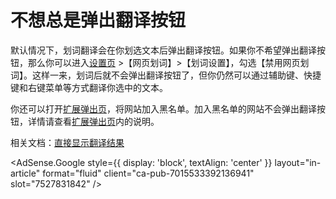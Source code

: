 
# 不想总是弹出翻译按钮

默认情况下，划词翻译会在你划选文本后弹出翻译按钮。如果你不希望弹出翻译按钮，那么你可以进入[设置页](options.mdx) >【网页划词】>【划词设置】，勾选【禁用网页划词】。这样一来，划词后就不会弹出翻译按钮了，但你仍然可以通过辅助键、快捷键和右键菜单等方式翻译你选中的文本。

你还可以打开[扩展弹出页](popup.mdx)，将网站加入黑名单。加入黑名单的网站不会弹出翻译按钮，详情请查看[扩展弹出页](popup.mdx)内的说明。

相关文档：[直接显示翻译结果](direct.mdx)

<AdSense.Google
  style={{ display: 'block', textAlign: 'center' }}
  layout="in-article"
  format="fluid"
  client="ca-pub-7015533392136941"
  slot="7527831842"
/>
